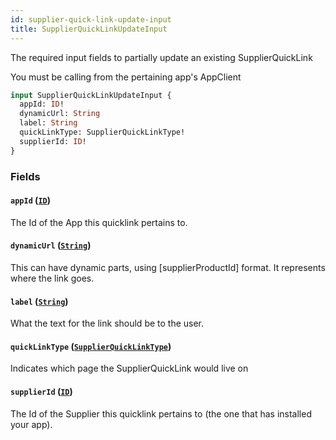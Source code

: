 ```yaml
---
id: supplier-quick-link-update-input
title: SupplierQuickLinkUpdateInput
---
```



The required input fields to partially update an existing SupplierQuickLink
            
You must be calling from the pertaining app's AppClient


```graphql
input SupplierQuickLinkUpdateInput {
  appId: ID!
  dynamicUrl: String
  label: String
  quickLinkType: SupplierQuickLinkType!
  supplierId: ID!
}
```


### Fields

#### `appId` ([`ID`](/developers/supplier-apis/supply-api/graphql/reference/scalars/id))

The Id of the App this quicklink pertains to.


#### `dynamicUrl` ([`String`](/developers/supplier-apis/supply-api/graphql/reference/scalars/string))

This can have dynamic parts, using [supplierProductId] format. It represents where the link goes.


#### `label` ([`String`](/developers/supplier-apis/supply-api/graphql/reference/scalars/string))

What the text for the link should be to the user.


#### `quickLinkType` ([`SupplierQuickLinkType`](/developers/supplier-apis/supply-api/graphql/reference/enums/supplier-quick-link-type))

Indicates which page the SupplierQuickLink would live on


#### `supplierId` ([`ID`](/developers/supplier-apis/supply-api/graphql/reference/scalars/id))

The Id of the Supplier this quicklink pertains to (the one that has installed your app).




